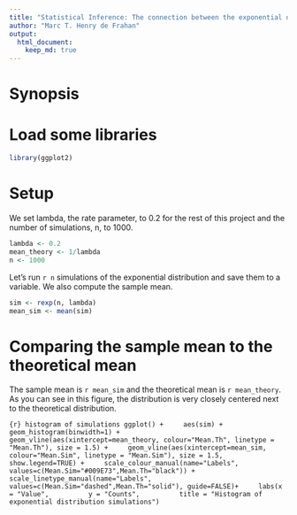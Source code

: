 ```yaml
---
title: "Statistical Inference: The connection between the exponential distribution and the central limit theorem"
author: "Marc T. Henry de Frahan"
output: 
  html_document:
    keep_md: true
---
```

# Synopsis

# Load some libraries
```r
library(ggplot2)
```


# Setup

We set lambda, the rate parameter, to 0.2 for the rest of this project and the number of simulations, n, to 1000.
```r
lambda <- 0.2
mean_theory <- 1/lambda
n <- 1000
```

Let's run `r n` simulations of the exponential distribution and save
them to a variable. We also compute the sample mean.
```r
sim <- rexp(n, lambda)
mean_sim <- mean(sim)
```

# Comparing the sample mean to the theoretical mean

The sample mean is `r mean_sim` and the theoretical mean is `r
mean_theory`. As you can see in this figure, the distribution is very
closely centered next to the theoretical distribution.

```{r} histogram of simulations
ggplot() +
    aes(sim) +
    geom_histogram(binwidth=1) +
    geom_vline(aes(xintercept=mean_theory, colour="Mean.Th", linetype = "Mean.Th"), size = 1.5) +
    geom_vline(aes(xintercept=mean_sim, colour="Mean.Sim", linetype = "Mean.Sim"), size = 1.5, show.legend=TRUE) +
    scale_colour_manual(name="Labels", values=c(Mean.Sim="#009E73",Mean.Th="black")) +
    scale_linetype_manual(name="Labels", values=c(Mean.Sim="dashed",Mean.Th="solid"), guide=FALSE)+
    labs(x = "Value",
         y = "Counts",
         title = "Histogram of exponential distribution simulations")
```

